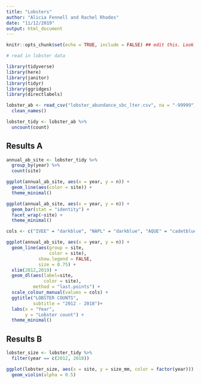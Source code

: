 ```yaml
---
title: "Lobsters"
author: "Alicia Fennell and Rachel Rhodes"
date: "11/12/2019"
output: html_document
---
```


```r
knitr::opts_chunk$set(echo = TRUE, include = FALSE) ## edit this. Look at assignment 2
```

```r
# read in lobster data

library(tidyverse)
library(here)
library(janitor)
library(tidyr)
library(ggridges)
library(directlabels)

lobster_ab <- read_csv("lobster_abundance_sbc_lter.csv", na = "-99999") %>% 
  clean_names()

lobster_tidy <- lobster_ab %>% 
  uncount(count)

```

## Results A


```r
annual_ab_site <- lobster_tidy %>% 
  group_by(year) %>% 
  count(site) 
```

```r
ggplot(annual_ab_site, aes(x = year, y = n)) +
  geom_line(aes(color = site)) +
  theme_minimal()
```

```r
ggplot(annual_ab_site, aes(x = year, y = n)) +
  geom_bar(stat = "identity") +
  facet_wrap(~site) +
  theme_minimal() 
```



```r

cols <- c("IVEE" = "darkblue", "NAPL" = "darkblue", "AQUE" = "cadetblue", "MOHK" = "cadetblue", "CARP" = "cadetblue")

ggplot(annual_ab_site, aes(x = year, y = n)) +
  geom_line(aes(group = site,
                color = site), 
            show.legend = FALSE,
            size = 0.75) +
  xlim(2012,2019) +
  geom_dl(aes(label=site,
              color = site),
          method = "last.points") +
  scale_colour_manual(values = cols) +
  ggtitle("LOBSTER COUNTS",
          subtitle = "2012 - 2018")+
  labs(x = "Year",
       y = "Lobster count") +
  theme_minimal()


```

## Results B


```r
lobster_size <- lobster_tidy %>% 
  filter(year == c(2012, 2018))
```

```r
ggplot(lobster_size, aes(x = site, y = size_mm, color = factor(year))) +
  geom_violin(alpha = 0.5)

```
